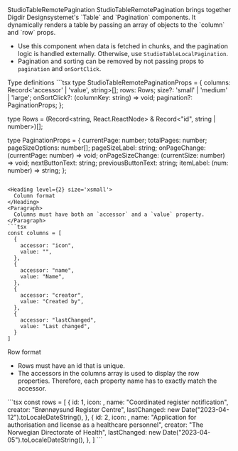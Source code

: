 
<Meta of={StudioTableRemotePaginationStories} />

<Heading level={1} size='small'>
  StudioTableRemotePagination
</Heading>
<Paragraph>
  StudioTableRemotePagination brings together Digdir Designsystemet's `Table` and `Pagination` components.
  It dynamically renders a table by passing an array of objects to the `column` and `row` props.

  * Use this component when  data is fetched in chunks, and the pagination logic is handled externally. Otherwise, use `StudioTableLocalPagination`.
  * Pagination and sorting can be removed by not passing props to `pagination` and `onSortClick`.
</Paragraph>

<Canvas of={StudioTableRemotePaginationStories.Preview} />

<Heading level={2} size='xsmall'>
  Type definitions
</Heading>
```tsx
type StudioTableRemotePaginationProps = {
  columns: Record<'accessor' | 'value', string>[];
  rows: Rows;
  size?: 'small' | 'medium' | 'large';
  onSortClick?: (columnKey: string) => void;
  pagination?: PaginationProps;
};

type Rows = (Record<string, React.ReactNode> & Record<"id", string | number>)[];

type PaginationProps = {
  currentPage: number;
  totalPages: number;
  pageSizeOptions: number[];
  pageSizeLabel: string;
  onPageChange: (currentPage: number) => void;
  onPageSizeChange: (currentSize: number) => void;
  nextButtonText: string;
  previousButtonText: string;
  itemLabel: (num: number) => string;
};
```

<Heading level={2} size='xsmall'>
  Column format
</Heading>
<Paragraph>
  Columns must have both an `accessor` and a `value` property.
</Paragraph>
```tsx
const columns = [
  {
    accessor: "icon",
    value: "",
  },
  {
    accessor: "name",
    value: "Name",
  },
  {
    accessor: "creator",
    value: "Created by",
  },
  {
    accessor: "lastChanged",
    value: "Last changed",
  }
]
```
<Heading level={2} size='xsmall'>Row format</Heading>
<Paragraph>
  * Rows must have an id that is unique.
  * The accessors in the columns array is used to display the row properties. Therefore, each property name has to exactly match the accessor.
</Paragraph>
```tsx
const rows = [
  {
    id: 1,
    icon: <StarFillIcon/>,
    name: "Coordinated register notification",
    creator: "Brønnøysund Register Centre",
    lastChanged: new Date("2023-04-12").toLocaleDateString(),
  },
  {
    id: 2,
    icon: <StarFillIcon/>,
    name: "Application for authorisation and license as a healthcare personnel",
    creator: "The Norwegian Directorate of Health",
    lastChanged: new Date("2023-04-05").toLocaleDateString(),
  },
 ]
```
